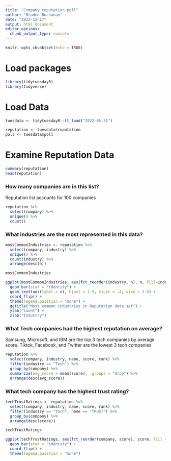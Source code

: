 ```yaml
---
title: "Company reputation poll"
author: "Braden Buchanan"
date: "2023-12-17"
output: html_document
editor_options: 
  chunk_output_type: console
---
```


```r
knitr::opts_chunk$set(echo = TRUE)
```

# Load packages
```r
library(tidytuesdayR)
library(tidyverse)
```

# Load Data
```r
tuesdata <- tidytuesdayR::tt_load("2022-05-31")

reputation <- tuesdata$reputation
poll <- tuesdata$poll
```

# Examine Reputation Data
```r
summary(reputation)
head(reputation)
```

### How many companies are in this list?
Reputation list accounts for 100 companies
```r
reputation %>%
  select(company) %>%
  unique() %>%
  count()
```

### What industries are the most represented in this data?
```r
mostCommonIndustries <- reputation %>%
  select(company, industry) %>%
  unique() %>%
  count(industry) %>%
  arrange(desc(n))

mostCommonIndustries

ggplot(mostCommonIndustries, aes(fct_reorder(industry, n), n, fill=industry)) +
  geom_bar(stat = "identity") +
  geom_text(aes(label = n), hjust = 1.5, vjust = .4, size = 2.5) +
  coord_flip() + 
  theme(legend.position = "none") +
  ggtitle("Most common industries in Reputation data set") +
  ylab("Count") + 
  xlab("Industry")
```

### What Tech companies had the highest reputation on average?
Samsung, Microsoft, and IBM are the top 3 tech companies by average score. Tiktok, Facebook, and Twitter are the lowest 3 tech companies
```r
reputation %>%
  select(company, industry, name, score, rank) %>%
  filter(industry == "Tech") %>%
  group_by(company) %>%
  summarize(avg_score = mean(score), .groups = "drop") %>%
  arrange(desc(avg_score))
```

### What tech company has the highest trust rating?
```r
techTrustRatings <- reputation %>%
  select(company, industry, name, score, rank) %>%
  filter(industry == "Tech", name == "TRUST") %>%
  group_by(company) %>%
  arrange(desc(score))

techTrustRatings

ggplot(techTrustRatings, aes(fct_reorder(company, score), score, fill = company)) +
  geom_bar(stat = "identity") +
  coord_flip() + 
  theme(legend.position = "none")
```

